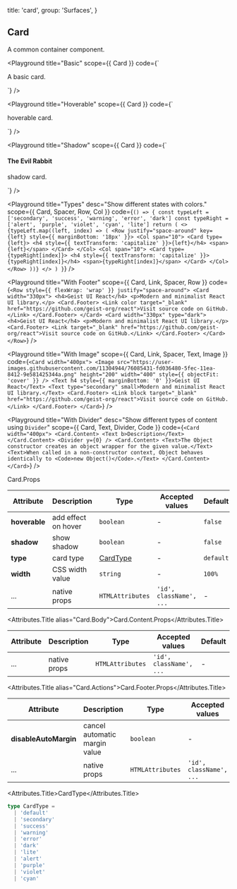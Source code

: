 
  title: 'card',
  group: 'Surfaces',
}

## Card

A common container component.

<Playground
  title="Basic"
  scope={{ Card }}
  code={`
<Card>
  <p>A basic card.</p>
</Card>
`}
/>

<Playground
  title="Hoverable"
  scope={{ Card }}
  code={`
<Card hoverable>
  <p>hoverable card.</p>
</Card>
`}
/>

<Playground
  title="Shadow"
  scope={{ Card }}
  code={`
<Card shadow>
  <h4>The Evil Rabbit</h4>
  <p>shadow card.</p>
</Card>
`}
/>

<Playground
  title="Types"
  desc="Show different states with colors."
  scope={{ Card, Spacer, Row, Col }}
  code={`
() => {
  const typeLeft = ['secondary', 'success', 'warning', 'error', 'dark']
  const typeRight = ['alert', 'purple', 'violet', 'cyan', 'lite']
  return (
    <>
      {typeLeft.map((left, index) => (
        <Row justify="space-around" key={left} style={{ marginBottom: '18px' }}>
          <Col span="10">
            <Card type={left}>
              <h4 style={{ textTransform: 'capitalize' }}>{left}</h4>
              <span>{left}</span>
            </Card>
          </Col>
          <Col span="10">
            <Card type={typeRight[index]}>
              <h4 style={{ textTransform: 'capitalize' }}>{typeRight[index]}</h4>
              <span>{typeRight[index]}</span>
            </Card>
          </Col>
        </Row>
      ))}
    </>
  )
}
`}
/>

<Playground
  title="With Footer"
  scope={{ Card, Link, Spacer, Row }}
  code={`
<Row style={{ flexWrap: 'wrap' }} justify="space-around">
  <Card width="330px">
    <h4>Geist UI React</h4>
    <p>Modern and minimalist React UI library.</p>
    <Card.Footer>
      <Link color target="_blank" href="https://github.com/geist-org/react">Visit source code on GitHub.</Link>
    </Card.Footer>
  </Card>
  <Card width="330px" type="dark">
    <h4>Geist UI React</h4>
    <p>Modern and minimalist React UI library.</p>
    <Card.Footer>
      <Link target="_blank" href="https://github.com/geist-org/react">Visit source code on GitHub.</Link>
    </Card.Footer>
  </Card>
</Row>
`}
/>

<Playground
  title="With Image"
  scope={{ Card, Link, Spacer, Text, Image }}
  code={`
<Card width="400px">
  <Image src="https://user-images.githubusercontent.com/11304944/76085431-fd036480-5fec-11ea-8412-9e581425344a.png"
   height="200" width="400" style={{ objectFit: 'cover' }} />
  <Text h4 style={{ marginBottom: '0' }}>Geist UI React</Text>
  <Text type="secondary" small>Modern and minimalist React UI library.</Text>
  <Card.Footer>
    <Link block target="_blank" href="https://github.com/geist-org/react">Visit source code on GitHub.</Link>
  </Card.Footer>
</Card>
`}
/>

<Playground
  title="With Divider"
  desc="Show different types of content using `Divider`"
  scope={{ Card, Text, Divider, Code }}
  code={`
<Card width="400px">
  <Card.Content>
    <Text b>Description</Text>
  </Card.Content>
  <Divider y={0} />
  <Card.Content>
    <Text>The Object constructor creates an object wrapper for the given value.</Text>
    <Text>When called in a non-constructor context, Object behaves identically to <Code>new Object()</Code>.</Text>
  </Card.Content>
</Card>
`}
/>

<Attributes edit="/pages/en-us/components/card.mdx">
<Attributes.Title>Card.Props</Attributes.Title>

| Attribute     | Description         | Type                  | Accepted values         | Default   |
| ------------- | ------------------- | --------------------- | ----------------------- | --------- |
| **hoverable** | add effect on hover | `boolean`             | -                       | `false`   |
| **shadow**    | show shadow         | `boolean`             | -                       | `false`   |
| **type**      | card type           | [CardType](#cardtype) | -                       | `default` |
| **width**     | CSS width value     | `string`              | -                       | `100%`    |
| ...           | native props        | `HTMLAttributes`      | `'id', className', ...` | -         |

<Attributes.Title alias="Card.Body">Card.Content.Props</Attributes.Title>

| Attribute | Description  | Type             | Accepted values         | Default |
| --------- | ------------ | ---------------- | ----------------------- | ------- |
| ...       | native props | `HTMLAttributes` | `'id', className', ...` | -       |

<Attributes.Title alias="Card.Actions">Card.Footer.Props</Attributes.Title>

| Attribute             | Description                   | Type             | Accepted values         | Default |
| --------------------- | ----------------------------- | ---------------- | ----------------------- | ------- |
| **disableAutoMargin** | cancel automatic margin value | `boolean`        | -                       | `false` |
| ...                   | native props                  | `HTMLAttributes` | `'id', className', ...` | -       |

<Attributes.Title>CardType</Attributes.Title>

```ts
type CardType =
  | 'default'
  | 'secondary'
  | 'success'
  | 'warning'
  | 'error'
  | 'dark'
  | 'lite'
  | 'alert'
  | 'purple'
  | 'violet'
  | 'cyan'
```

</Attributes>

